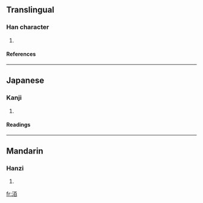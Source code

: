 ==Translingual==
===Han character===
{{Han char|rn=85|rad=水|as=06|sn=9|four=|canj=水一日 (EMA)}}
# {{defn|Han|sort=水06}}
====References====
{{Han ref|kx=0621.160|dkj=17397|dj=1017.080|hdz=31604.010|uh=6D26|ud=27942}}

----
==Japanese==
===Kanji===
{{ja-kanji|grade=|rs=水06}}
# {{defn|Japanese}} 
====Readings====
{{ja-readings|on=[[ばく]] (baku), [[みゃく]] (myaku), [[はく]] (haku), [[ひゃく]] (hyaku)|kun=}}

----
==Mandarin==
===Hanzi===
{{cmn-hanzi|pin=[[mò]] (mo4)|wg=mo<sup>4</sup>}}
# {{defn|Mandarin}}

[[fr:洦]]